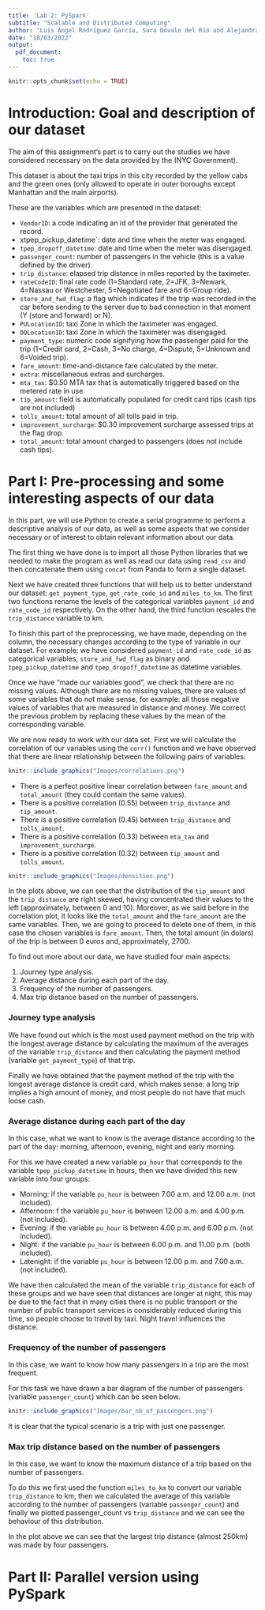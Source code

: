```yaml
---
title: 'Lab 2: PySpark'
subtitle: "Scalable and Distributed Computing"
author: "Luis Ángel Rodríguez García, Sara Dovalo del Río and Alejandra Estrada Sanz"
date: "18/03/2022"
output: 
  pdf_document:
    toc: true
---
```


```r
knitr::opts_chunk$set(echo = TRUE)
```

# Introduction: Goal and description of our dataset

The aim of this assignment's part is to carry out the studies we have considered necessary on the data provided by the (NYC Government). 

This dataset is about the taxi trips in this city recorded by the yellow cabs and the green ones (only allowed to operate in outer boroughs except Manhattan and the main airports).

These are the variables which are presented in the dataset:

- `VendorID`: a code indicating an id of the provider that generated the record.
- xtpep_pickup_datetime`: date and time when the meter was engaged.
- `tpep_dropoff_datetime`: date and time when the meter was disengaged.
- `passenger_count`: number of passengers in the vehicle (this is a value defined by the driver).
- `trip_distance`: elapsed trip distance in miles reported by the taximeter.
- `rateCodeID`: final rate code (1=Standard rate, 2=JFK, 3=Newark, 4=Nassau or Westchester, 5=Negotiated fare and 6=Group ride).
- `store_and_fwd_flag`: a flag which indicates if the trip was recorded in the car before sending to the server due to bad connection in that moment (Y (store and forward) or N).
- `PULocationID`: taxi Zone in which the taximeter was engaged.
- `DOLocationID`: taxi Zone in which the taximeter was disengaged.
- `payment_type`: numeric code signifying how the passenger paid for the trip (1=Credit card, 2=Cash, 3=No charge, 4=Dispute, 5=Unknown and 6=Voided trip).
- `fare_amount`: time-and-distance fare calculated by the meter.
- `extra`: miscellaneous extras and surcharges.
- `mta_tax`: $0.50 MTA tax that is automatically triggered based on the metered rate in use.
- `tip_amount`: field is automatically populated for credit card tips (cash tips are not included)
- `tolls_amount`: total amount of all tolls paid in trip. 
- `improvement_surcharge`: $0.30 improvement surcharge assessed trips at the flag drop.
- `total_amount`: total amount charged to passengers (does not include cash tips).


# Part I: Pre-processing and some interesting aspects of our data

In this part, we will use Python to create a serial programme to perform a descriptive analysis of our data, as well as some aspects that we consider necessary or of interest to obtain relevant information about our data. 

The first thing we have done is to import all those Python libraries that we needed to make the program as well as read our data using `read_csv` and then concatenate them using `concat` from Panda to form a single dataset.

Next we have created three functions that will help us to better understand our dataset: `get_payment_type`, `get_rate_code_id` and `miles_to_km`. The first two functions rename the levels of the categorical variables `payment_id` and `rate_code_id` respectively. On the other hand, the third function rescales the `trip_distance` variable to km.

To finish this part of the preprocessing, we have made, depending on the column, the necessary changes according to the type of variable in our dataset. For example: we have considered `payment_id` and `rate_code_id` as categorical variables, `store_and_fwd_flag` as binary and `tpep_pickup_datetime` and `tpep_dropoff_datetime` as datetime variables.

Once we have "made our variables good", we check that there are no missing values. Although there are no missing values, there are values of some variables that do not make sense, for example: all those negative values of variables that are measured in distance and money. We correct the previous problem by replacing these values by the mean of the corresponding variable.

We are now ready to work with our data set. First we will calculate the correlation of our variables using the `corr()` function and we have observed that there are linear relationship between the following pairs of variables:

```r
knitr::include_graphics("Images/correlations.png")
```

- There is a perfect positive linear correlation between `fare_amount` and `total_amount` (they could contain the same values).
- There is a positive correlation (0.55) between `trip_distance` and `tip_amount`.
- There is a positive correlation (0.45) between `trip_distance` and `tolls_amount`.
- There is a positive correlation (0.33) between `mta_tax` and `improvement_surcharge`. 
- There is a positive correlation (0.32) between `tip_amount` and `tolls_amount`.

```r
knitr::include_graphics("Images/densities.png")
```

In the plots above, we can see that the distribution of the `tip_amount` and the `trip_distance` are right skewed, having concentrated their values to the left (approximately, between 0 and 10). Moreover, as we said before in the correlation plot, it looks like the `total_amount` and the `fare_amount` are the same variables. Then, we are going to proceed to delete one of them, in this case the chosen variables is `fare_amount`. Then, the total amount (in dolars) of the trip is between 0 euros and, approximately, 2700.

To find out more about our data, we have studied four main aspects: 

1. Journey type analysis. 
2. Average distance during each part of the day. 
3. Frequency of the number of passengers.
4. Max trip distance based on the number of passengers.


### Journey type analysis

We have found out which is the most used payment method on the trip with the longest average distance by calculating the maximum of the averages of the variable `trip_distance` and then calculating the payment method (variable `get_payment_type`) of that trip.

Finally we have obtained that the payment method of the trip with the longest average distance is credit card, which makes sense: a long trip implies a high amount of money, and most people do not have that much loose cash.


###  Average distance during each part of the day

In this case, what we want to know is the average distance according to the part of the day: morning, afternoon, evening, night and early morning.

For this we have created a new variable `pu_hour` that corresponds to the variable `tpep_pickup_datetime` in hours, then we have divided this new variable into four groups: 

- Morning: if the variable `pu_hour` is between 7.00 a.m. and 12.00 a.m. (not included).
- Afternoon: f the variable `pu_hour` is between 12.00 a.m. and 4.00 p.m. (not included).
- Evening: if the variable `pu_hour` is between 4.00 p.m. and 6.00 p.m. (not included).
- Night: if the variable `pu_hour` is between 6.00 p.m. and 11.00 p.m. (both included).
- Latenight: if the variable `pu_hour` is between 12.00 p.m. and 7.00 a.m. (not included).

We have then calculated the mean of the variable `trip_distance` for each of these groups and we have seen that distances are longer at night, this may be due to the fact that in many cities there is no public transport or the number of public transport services is considerably reduced during this time, so people choose to travel by taxi. Night travel influences the distance.


### Frequency of the number of passengers

In this case, we want to know how many passengers in a trip are the most frequent.

For this task we have drawn a bar diagram of the number of passengers (variable `passenger_count`) which can be seen below.

```r
knitr::include_graphics("Images/bar_nb_of_passengers.png")
```

It is clear that the typical scenario is a trip with just one passenger.


### Max trip distance based on the number of passengers

In this case, we want to know the maximum distance of a trip based on the number of passengers.

To do this we first used the function `miles_to_km` to convert our variable `trip_distance` to km, then we calculated the average of this variable according to the number of passengers (variable `passenger_count`) and finally we plotted passenger_count vs `trip_distance` and we can see the behaviour of this distribution.


In the plot above we can see that the largest trip distance (almost 250km) was made by four passengers. 


# Part II: Parallel version using PySpark






